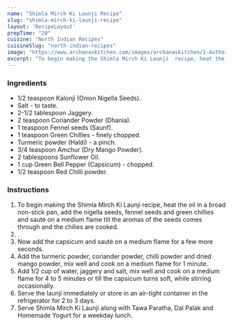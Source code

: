 ---
name: "Shimla Mirch Ki Launji Recipe"
slug: "shimla-mirch-ki-launji-recipe"
layout: 'RecipeLayout'
prepTime: "20"
cuisine: "North Indian Recipes"
cuisineSlug: "north-indian-recipes"
image: "https://www.archanaskitchen.com/images/archanaskitchen/1-Author/Waagmi/Shimla_Mirch_ki_Launji.jpg"
excerpt: "To begin making the Shimla Mirch Ki Launji  recipe, heat the oil in a broad non-stick pan, add the nigella seeds, fennel seeds and green chillies and sauté on a medium flame till the aromas of the seeds comes through and the chilies are cooked"
---

### Ingredients

- 1/2 teaspoon Kalonji (Onion Nigella Seeds).
- Salt - to taste.
- 2-1/2 tablespoon Jaggery.
- 2 teaspoon Coriander Powder (Dhania).
- 1 teaspoon Fennel seeds (Saunf).
- 1 teaspoon Green Chillies - finely chopped.
- Turmeric powder (Haldi) - a pinch.
- 3/4 teaspoon Amchur (Dry Mango Powder).
- 2 tablespoons Sunflower Oil.
- 1 cup Green Bell Pepper (Capsicum) - chopped.
- 1/2 teaspoon Red Chilli powder.

### Instructions

1. To begin making the Shimla Mirch Ki Launji  recipe, heat the oil in a broad non-stick pan, add the nigella seeds, fennel seeds and green chillies and sauté on a medium flame till the aromas of the seeds comes through and the chilies are cooked.
1. .
1. Now add the capsicum and sauté on a medium flame for a few more seconds.
1. Add the turmeric powder, coriander powder, chilli powder and dried mango powder, mix well and cook on a medium flame for 1 minute.
1. Add 1/2 cup of water, jaggery and salt, mix well and cook on a medium flame for 4 to 5 minutes or till the capsicum turns soft, while stirring occasionally.
1. Serve the launji immediately or store in an air-tight container in the refrigerator for 2 to 3 days.
1. Serve Shimla Mirch Ki Launji along with Tawa Paratha, Dal Palak and Homemade Yogurt for a weekday lunch.
